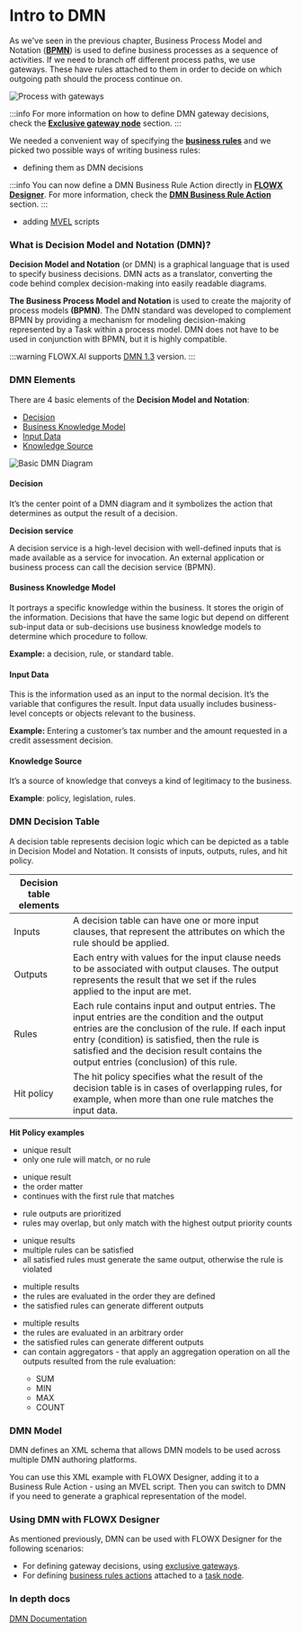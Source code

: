 # Intro to DMN

As we've seen in the previous chapter, Business Process Model and Notation ([**BPMN**](intro-to-bpmn/)) is used to define business processes as a sequence of activities. If we need to branch off different process paths, we use gateways. These have rules attached to them in order to decide on which outgoing path should the process continue on.

![Process with gateways](https://s3.eu-west-1.amazonaws.com/docx.flowx.ai/platform-overview/frameworks-and-standards/business-process-industry-standards/process_with_gateways.png)

:::info
For more information on how to define DMN gateway decisions, check the [**Exclusive gateway node**](../../../building-blocks/node/exclusive-gateway-node.md) section.
:::

We needed a convenient way of specifying the [**business rules**](../../../terms/business-rules) and we picked two possible ways of writing business rules:

* defining them as DMN decisions

:::info
You can now define a DMN Business Rule Action directly in [**FLOWX Designer**](../../../terms/flowx-ai-designer). For more information, check the [**DMN Business Rule Action**](../../../building-blocks/actions/business-rule-action/dmn-business-rule-action.md) section.
:::

* adding [MVEL](intro-to-mvel.md#what-is-mvel) scripts

### What is Decision Model and Notation (DMN)?

**Decision Model and Notation** (or DMN) is a graphical language that is used to specify business decisions. DMN acts as a translator, converting the code behind complex decision-making into easily readable diagrams.

**The Business Process Model and Notation** is used to create the majority of process models **(BPMN)**. The DMN standard was developed to complement BPMN by providing a mechanism for modeling decision-making represented by a Task within a process model. DMN does not have to be used in conjunction with BPMN, but it is highly compatible.

:::warning
FLOWX.AI supports [DMN 1.3](https://www.omg.org/spec/DMN/1.3/) version.
:::

### DMN Elements

There are 4 basic elements of the **Decision Model and Notation**:

* [Decision](intro-to-dmn.md#decision)
* [Business Knowledge Model](intro-to-dmn.md#business-knowledge-model)
* [Input Data](intro-to-dmn.md#input-data)
* [Knowledge Source](intro-to-dmn.md#knowledge-source)



![Basic DMN Diagram](https://s3.eu-west-1.amazonaws.com/docx.flowx.ai/platform-overview/frameworks-and-standards/business-process-industry-standards/dmn_diagram.png)

#### Decision

It’s the center point of a DMN diagram and it symbolizes the action that determines as output the result of a decision.

**Decision service**

A decision service is a high-level decision with well-defined inputs that is made available as a service for invocation. An external application or business process can call the decision service (BPMN).

#### Business Knowledge Model

It portrays a specific knowledge within the business. It stores the origin of the information. Decisions that have the same logic but depend on different sub-input data or sub-decisions use business knowledge models to determine which procedure to follow.

**Example:** a decision, rule, or standard table.

#### Input Data

This is the information used as an input to the normal decision. It’s the variable that configures the result. Input data usually includes business-level concepts or objects relevant to the business.

**Example:** Entering a customer’s tax number and the amount requested in a credit assessment decision.

#### Knowledge Source

It’s a source of knowledge that conveys a kind of legitimacy to the business.

**Example**: policy, legislation, rules.

### DMN Decision Table

A decision table represents decision logic which can be depicted as a table in Decision Model and Notation. It consists of inputs, outputs, rules, and hit policy.

| Decision table elements |                                                                                                                                                                                                                                                                                                 |
| ----------------------- | ----------------------------------------------------------------------------------------------------------------------------------------------------------------------------------------------------------------------------------------------------------------------------------------------- |
| Inputs                  | A decision table can have one or more input clauses, that represent the attributes on which the rule should be applied.                                                                                                                                                                         |
| Outputs                 | Each entry with values for the input clause needs to be associated with output clauses. The output represents the result that we set if the rules applied to the input are met.                                                                                                                 |
| Rules                   | Each rule contains input and output entries. The input entries are the condition and the output entries are the conclusion of the rule. If each input entry (condition) is satisfied, then the rule is satisfied and the decision result contains the output entries (conclusion) of this rule. |
| Hit policy              | The hit policy specifies what the result of the decision table is in cases of overlapping rules, for example, when more than one rule matches the input data.                                                                                                                                   |

**Hit Policy examples**



<Tabs>
<TabItem value="unique" label="Unique">
<ul>
<li>unique result</li>
<li>only one rule will match, or no rule</li>
</ul>
</TabItem>

<TabItem value="first" label="First">
<ul>
<li>unique result</li>
<li>the order matter</li>
<li>continues with the first rule that matches</li>
</ul>
</TabItem>

<TabItem value="priority" label="Priority">
<ul>
<li>rule outputs are prioritized</li>
<li>rules may overlap, but only match with the highest output priority counts </li>
</ul>
</TabItem>

<TabItem value="any" label="Any">
<ul>
<li> unique results </li>
<li>multiple rules can be satisfied </li>
<li>all satisfied rules must generate the same output, otherwise the rule is violated</li>
</ul>
</TabItem>

<TabItem value="ruleorder" label="Rule order">
<ul>
<li>multiple results</li>
<li>the rules are evaluated in the order they are defined</li>
<li>the satisfied rules can generate different outputs</li>
</ul>
</TabItem>

<TabItem value="collectorder" label="Collect order">
<ul>
<li> multiple results </li>
<li>the rules are evaluated in an arbitrary order </li>
<li> the satisfied rules can generate different outputs </li>
<li>can contain aggregators - that apply an aggregation operation on all the outputs resulted from the rule evaluation:</li>
  <ul> 
  <li>SUM</li>
  <li>MIN</li>
  <li>MAX</li>
  <li>COUNT</li>
  </ul>
</ul>
</TabItem>
</Tabs>

### DMN Model

DMN defines an XML schema that allows DMN models to be used across multiple DMN authoring platforms.

You can use this XML example with FLOWX Designer, adding it to a Business Rule Action - using an MVEL script. Then you can switch to DMN if you need to generate a graphical representation of the model.

### Using DMN with FLOWX Designer

As mentioned previously, DMN can be used with FLOWX Designer for the following scenarios:

* For defining gateway decisions, using [exclusive gateways](../../../building-blocks/node/exclusive-gateway-node.md).
* For defining [business rules actions](../../../building-blocks/actions/business-rule-action/business-rule-action.md) attached to a [task node](../../../building-blocks/node/task-node.md).

### In depth docs

[DMN Documentation](https://www.omg.org/dmn)